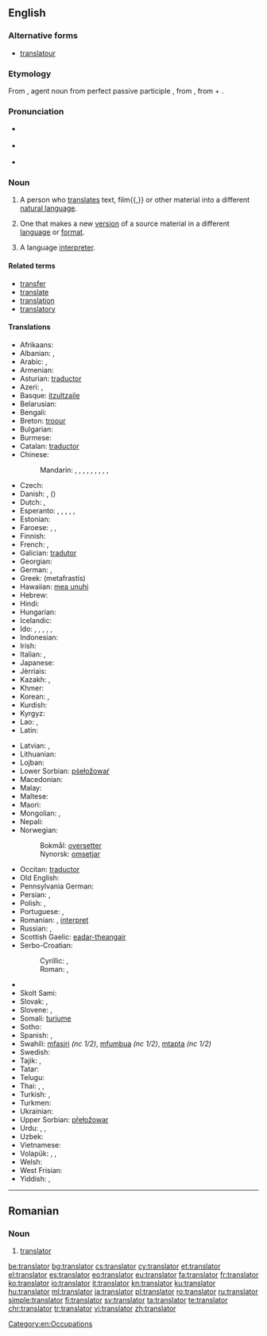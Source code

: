 ==English==

===Alternative forms===
* [[translatour]] {{qualifier|obsolete}}

===Etymology===
From {{etyl|la|en}} {{term/t|la|trānslātor}}, agent noun from perfect passive participle {{term/t|la|trānslātus}}, from {{term/t|la|trānsferō||carry across}}, from {{term|trans||across, beyond|lang=la}} + {{term/t|la|ferō||bear, carry}}.

===Pronunciation===
* {{a|US}} {{IPA|/ˈtɹænzleɪtɚ/}}
* {{a|UK}} {{IPA|/ˈtɹɑːnzleɪtə/}}
* {{audio|En-uk-translator.ogg|Audio (UK)}}

===Noun===
{{en-noun}}

# A person who [[translate]]s text, film{{,}} or other material into a different [[natural language]].
# {{context|by extension|lang=en}} One that makes a new [[version]] of a source material in a different [[language]] or [[format]].
# {{context|proscribed|lang=en}} A language [[interpreter]].

====Related terms====
* [[transfer]]
* [[translate]]
* [[translation]]
* [[translatory]]

====Translations====
{{trans-top|someone who translates}}
* Afrikaans: {{t|af|vertaler}}
* Albanian: {{t|sq|përkthyes|m}}, {{t|sq|përkthyese|f}}
* Arabic: {{t|ar|مترجم|m|tr=mutárjim}}, {{t|ar|مترجمة|f|tr=mutarjíma}}
* Armenian: {{t|hy|թարգմանիչ|tr=t'argmanič}}
* Asturian: [[traductor]]
* Azeri: {{t|az|tərcüməçi}}, {{t|az|mütərcim}}
* Basque: [[itzultzaile]]
* Belarusian: {{t+|be|перакладчык|m|tr=pjerakládčyk}}
* Bengali: {{t|bn|অনুবাদক|tr=ônubadôk|sc=Beng}}
* Breton: [[troour]]
* Bulgarian: {{t+|bg|преводач|m|tr=prevodáč}}
* Burmese: {{t+|my|ဘာသာပြန်|tr=bà-ðà-pyà̃|sc=Mymr}}
* Catalan: [[traductor]]
* Chinese:
*: Mandarin: {{t|cmn|譯者|sc=Hani}}, {{t+|cmn|译者|tr=yìzhě|sc=Hani}}, {{t|cmn|譯員|sc=Hani}}, {{t+|cmn|译员|tr=yìyuán|sc=Hani}}, {{t+|cmn|翻譯|sc=Hani}}, {{t+|cmn|翻译|tr=fānyì|sc=Hani}}, {{t|cmn|翻譯員|sc=Hani}}, {{t+|cmn|翻译员|tr=fānyìyuán|sc=Hani}}, {{t+|cmn|翻譯者|sc=Hani}}, {{t|cmn|翻译者|tr=fānyìzhě|sc=Hani}}
* Czech: {{t|cs|překladatel|m}}
* Danish: {{t|da|oversætter}}, {{t+|da|tolk}} (''{{t|da|interpreter}}'')
* Dutch: {{t+|nl|vertaler|m}}, {{t|nl|vertaalster|f}}
* Esperanto: {{qualifier|♂♀, professional}} {{t|eo|tradukisto}}, {{qualifier|♂}} {{t|eo|virtradukisto}}, {{qualifier|♀}} {{t|eo|tradukistino}}, {{qualifier|♂♀}} {{t|eo|tradukanto}}, {{qualifier|♂}} {{t|eo|virtradukanto}}, {{qualifier|♀}} {{t|eo|tradukantino}}
* Estonian: {{t|et|tõlk}}
* Faroese: {{t|fo|týðari|m}}, {{t|fo|tolkur|m}}, {{t|fo|umsetari|m}}
* Finnish: {{t+|fi|kääntäjä}}
* French: {{t+|fr|traducteur|m}}, {{t+|fr|traductrice|f}}
* Galician: [[tradutor]]
* Georgian: {{t|ka|მთარგმნელი|tr=mt‘argmneli|sc=Geor}}
* German: {{t+|de|Übersetzer|m}}, {{t|de|Übersetzerin|f}}
* Greek: {{t+|el|μεταφραστής|m}} (metafrastís)
* Hawaiian: [[mea unuhi]]
* Hebrew: {{t|he|תרגמן|m|tr=turgemán}}
* Hindi: {{t|hi|अनुवादक|m|tr=anuvādak}}
* Hungarian: {{t+|hu|fordító}}
* Icelandic: {{t+|is|þýðandi|m}}
* Ido: {{qualifier|♂♀, professional}} {{t+|io|tradukisto}}, {{qualifier|♂}} {{t|io|tradukistulo}}, {{qualifier|♀}} {{t|io|tradukistino}}, {{qualifier|♂♀}} {{t+|io|tradukanto}}, {{qualifier|♂}} {{t|io|tradukantulo}}, {{qualifier|♀}} {{t|io|tradukantino}}
* Indonesian: {{t+|id|penerjemah}}
* Irish: {{t|ga|aistritheoir|m}}
* Italian: {{t+|it|traduttore|m}}, {{t+|it|traduttrice|f}}
* Japanese: {{t|ja|翻訳者|tr=ほんやくしゃ, hon'yaku-sha}}
* Jèrriais: {{t|roa-jer|traducteux|m}}
* Kazakh: {{t|kk|аударушы|tr=awdarwşı|sc=Cyrl}}, {{t|kk|аудармашы|tr=awdarmaşı|sc=Cyrl}}
* Khmer: {{t|km|អ្នកបកប្រែ|tr=neak bɑɑk prae|sc=Khmr}}
* Korean: {{t|ko|번역자|tr=beonyeok-ja|sc=Hang}}, {{t+|ko|번역가|tr=beonyeok-ga|sc=Hang}}
* Kurdish: {{t+|ku|wergêr|sc=ku-Arab}}
* Kyrgyz: {{t|ky|котормочу|tr=kotormoçu|sc=Cyrl}}
* Lao: {{t|lo|ຜູ້ແປ|tr=pʰȕː pɛ̀ː|sc=Laoo}}, {{t|lo|ນາຍພາສາ|tr=náːy pʰáːsǎː|sc=Laoo}}
* Latin: {{t|la|interpres|c}}
{{trans-mid}}
* Latvian: {{t|lv|tulkotājs|m}}, {{t|lv|tulkotāja|f}}
* Lithuanian: {{t|lt|vertėjas|m}}
* Lojban: {{t|jbo|fanva}}
* Lower Sorbian: [[pśełožowaŕ]]
* Macedonian: {{t|mk|преведувач|m|tr=prevéduvač}}
* Malay: {{t|ms|penterjemah}}
* Maltese: {{t|mt|traduttur|m}}
* Maori: {{t|mi|kaiwhiringa reo}}
* Mongolian: {{t|mn|орчуулагч|tr=orčuulagč|sc=Cyrl}}, {{t|mn|хөрвүүлэгч|tr=hörvüülegč|sc=Cyrl}}
* Nepali: {{t|ne|english|sc=Deva}}
* Norwegian:
*: Bokmål: [[oversetter]] {{g|m}}
*: Nynorsk: [[omsetjar]] {{g|m}}
* Occitan: [[traductor]]
* Old English: {{t|ang|þēodend|m}}
* Pennsylvania German: {{t|pdc|Iwwersetzer|m}}
* Persian: {{t|fa|ترگمان|tr=targomân}}, {{t+|fa|مترجم|tr=motarjem}}
* Polish: {{t+|pl|tłumacz|m}}, {{t+|pl|tłumaczka|f}}
* Portuguese: {{t+|pt|tradutor|m}}, {{t|pt|tradutora|f}}
* Romanian: {{t|ro|traducător|m}}, [[interpret]] {{g|m}}
* Russian: {{t+|ru|переводчик|m|tr=perevódčik}}, {{t+|ru|переводчица|f|tr=perevódčica}}
* Scottish Gaelic: [[eadar-theangair]] {{g|m}}
* Serbo-Croatian:
*: Cyrillic: {{t|sh|преводилац|m|sc=Cyrl}}, {{t|sh|преводитељ|m|sc=Cyrl}}
*: Roman: {{t|sh|prevodilac|m}}, {{t|sh|prevoditelj|m}}
* {{trreq|si}}
* Skolt Sami: {{l|sms|ǩiõlljåårǧlõˊtti}}
* Slovak: {{t|sk|prekladateľ|m}}, {{t|sk|prekladateľka|f}}
* Slovene: {{t+|sl|prevajalec|m}}, {{t|sl|prevajalka|f}}
* Somali: [[turjume]]
* Sotho: {{t|st|mofetoledi}}
* Spanish: {{t+|es|traductor|m}}, {{t+|es|traductora|f}}
* Swahili: [[mfasiri]] ''(nc 1/2)'', [[mfumbua]] ''(nc 1/2)'', [[mtapta]] ''(nc 1/2)''
* Swedish: {{t+|sv|översättare|c}}
* Tajik: {{t|tg|тарҷумон|tr=tarjumon|sc=Cyrl}}, {{t|tg|мутарҷим|tr=mutarjim|sc=Cyrl}}
* Tatar: {{t+|tt|тәрҗемәче|tr=tärcemäçe|sc=Cyrl}}
* Telugu: {{t+|te|అనువాదకుడు|tr=anuvādakudu|sc=Telu}}
* Thai: {{t|th|ผู้แปล|tr=pôo bplae}}, {{t|th|นักแปล|tr=nák bplae}}, {{t+|th|ล่าม|tr=lâam}}
* Turkish: {{t+|tr|çevirmen}}, {{t+|tr|tercüman}}
* Turkmen: {{t|tk|terjimeçi}}
* Ukrainian: {{t|uk|перекладач|m|tr=perekladáč}}
* Upper Sorbian: [[přełožowar]]
* Urdu: {{t|ur|مترجم|m|tr=mutarjim}}, {{t|ur|ترجمان|m|tr=tarjumān}}, {{t|ur|انوادک|m|tr=anuvādak}}
* Uzbek: {{t|uz|tarjimon}}
* Vietnamese: {{t+|vi|thông dịch viên}}
* Volapük: {{qualifier|♂♀}} {{t+|vo|tradutan}}, {{qualifier|♂}} {{t|vo|hitradutan}}, {{qualifier|♀}} {{t|vo|jitradutan}}
* Welsh: {{t+|cy|cyfieithydd}}
* West Frisian: {{t|fy|oersetter|m}}
* Yiddish: {{t|yi|איבערזעצער|m|tr=iberzetser, ibersezer|sc=Hebr}}, {{t|yi|איבערזעצערין|tr=iberzetserin, ibersezerin|sc=Hebr}}
{{trans-bottom}}

[[Category:en:Occupations]]

----

==Romanian==

===Noun===
{{ro-noun|m|translatori}}

# [[#English|translator]]

[[be:translator]]
[[bg:translator]]
[[cs:translator]]
[[cy:translator]]
[[et:translator]]
[[el:translator]]
[[es:translator]]
[[eo:translator]]
[[eu:translator]]
[[fa:translator]]
[[fr:translator]]
[[ko:translator]]
[[io:translator]]
[[it:translator]]
[[kn:translator]]
[[ku:translator]]
[[hu:translator]]
[[ml:translator]]
[[ja:translator]]
[[pl:translator]]
[[ro:translator]]
[[ru:translator]]
[[simple:translator]]
[[fi:translator]]
[[sv:translator]]
[[ta:translator]]
[[te:translator]]
[[chr:translator]]
[[tr:translator]]
[[vi:translator]]
[[zh:translator]]